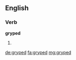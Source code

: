 ==English==

===Verb===
'''gryped'''

# {{past of|grype}}

[[de:gryped]]
[[fa:gryped]]
[[mg:gryped]]